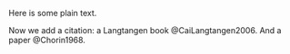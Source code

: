 Here is some plain text.

Now we add a citation: a Langtangen book @CaiLangtangen2006. And a paper @Chorin1968.
